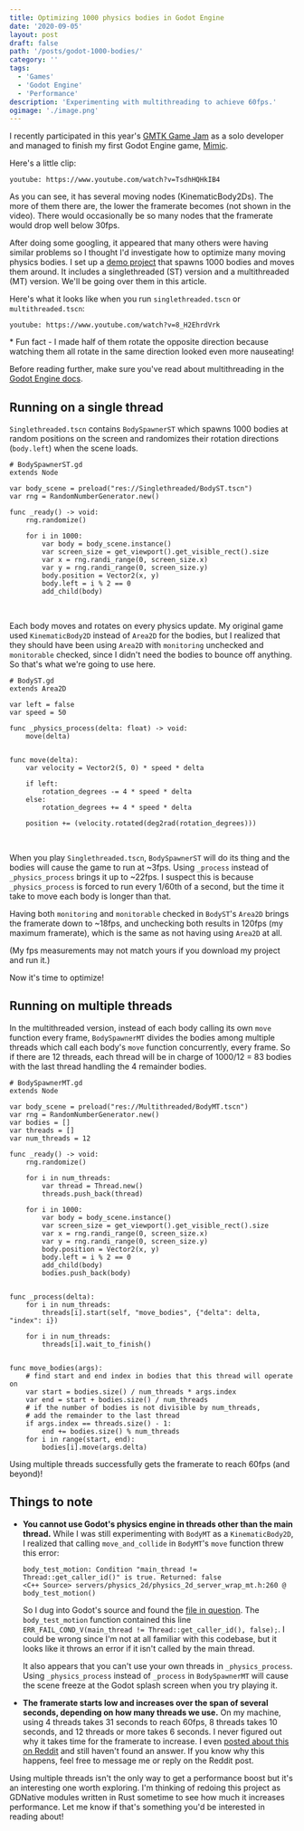 ```yaml
---
title: Optimizing 1000 physics bodies in Godot Engine
date: '2020-09-05'
layout: post
draft: false
path: '/posts/godot-1000-bodies/'
category: ''
tags:
  - 'Games'
  - 'Godot Engine'
  - 'Performance'
description: 'Experimenting with multithreading to achieve 60fps.'
ogimage: './image.png'
---
```


I recently participated in this year's [GMTK Game Jam](https://itch.io/jam/gmtk-2020) as a solo developer and managed to
finish my first Godot Engine game, [Mimic](https://bitbirdy.itch.io/mimic).

Here's a little clip:

`youtube: https://www.youtube.com/watch?v=TsdhHQHkIB4`

As you can see, it has several moving nodes (KinematicBody2Ds). The more of them there are, the lower the framerate
becomes (not shown in the video). There would occasionally be so many nodes that the framerate would drop well below
30fps.

After doing some googling, it appeared that many others were having similar problems so I thought I'd investigate how to
optimize many moving physics bodies. I set up a [demo project](https://github.com/robyn3choi/optimizing-many-nodes) that
spawns 1000 bodies and moves them around. It includes a singlethreaded (ST) version and a multithreaded (MT) version.
We'll be going over them in this article.

Here's what it looks like when you run `singlethreaded.tscn` or `multithreaded.tscn`:

`youtube: https://www.youtube.com/watch?v=8_H2EhrdVrk`

<p class="annotation">
  * Fun fact - I made half of them rotate the opposite direction because watching them all rotate in the same direction
  looked even more nauseating!
</p>

Before reading further, make sure you've read about multithreading in the
[Godot Engine docs](https://docs.godotengine.org/en/stable/tutorials/threads/using_multiple_threads.html).

## Running on a single thread

`Singlethreaded.tscn` contains `BodySpawnerST` which spawns 1000 bodies at random positions on the screen and randomizes
their rotation directions (`body.left`) when the scene loads.

```gdscript
# BodySpawnerST.gd
extends Node

var body_scene = preload("res://Singlethreaded/BodyST.tscn")
var rng = RandomNumberGenerator.new()

func _ready() -> void:
	rng.randomize()

	for i in 1000:
		var body = body_scene.instance()
		var screen_size = get_viewport().get_visible_rect().size
		var x = rng.randi_range(0, screen_size.x)
		var y = rng.randi_range(0, screen_size.y)
		body.position = Vector2(x, y)
		body.left = i % 2 == 0
		add_child(body)
```

<br />

Each body moves and rotates on every physics update. My original game used `KinematicBody2D` instead of `Area2D` for the
bodies, but I realized that they should have been using `Area2D` with `monitoring` unchecked and `monitorable` checked,
since I didn't need the bodies to bounce off anything. So that's what we're going to use here.

```gdscript
# BodyST.gd
extends Area2D

var left = false
var speed = 50

func _physics_process(delta: float) -> void:
	move(delta)


func move(delta):
	var velocity = Vector2(5, 0) * speed * delta

	if left:
		rotation_degrees -= 4 * speed * delta
	else:
		rotation_degrees += 4 * speed * delta

	position += (velocity.rotated(deg2rad(rotation_degrees)))
```

<br />

When you play `Singlethreaded.tscn`, `BodySpawnerST` will do its thing and the bodies will cause the game to run at
~3fps. Using `_process` instead of `_physics_process` brings it up to ~22fps. I suspect this is because
`_physics_process` is forced to run every 1/60th of a second, but the time it take to move each body is longer than
that.

Having both `monitoring` and `monitorable` checked in `BodyST`'s `Area2D` brings the framerate down to ~18fps, and
unchecking both results in 120fps (my maximum framerate), which is the same as not having using `Area2D` at all.

(My fps measurements may not match yours if you download my project and run it.)

Now it's time to optimize!

## Running on multiple threads

In the multithreaded version, instead of each body calling its own `move` function every frame, `BodySpawnerMT` divides
the bodies among multiple threads which call each body's `move` function concurrently, every frame. So if there are 12
threads, each thread will be in charge of 1000/12 = 83 bodies with the last thread handling the 4 remainder bodies.

```gdscript
# BodySpawnerMT.gd
extends Node

var body_scene = preload("res://Multithreaded/BodyMT.tscn")
var rng = RandomNumberGenerator.new()
var bodies = []
var threads = []
var num_threads = 12

func _ready() -> void:
	rng.randomize()

	for i in num_threads:
		var thread = Thread.new()
		threads.push_back(thread)

	for i in 1000:
		var body = body_scene.instance()
		var screen_size = get_viewport().get_visible_rect().size
		var x = rng.randi_range(0, screen_size.x)
		var y = rng.randi_range(0, screen_size.y)
		body.position = Vector2(x, y)
		body.left = i % 2 == 0
		add_child(body)
		bodies.push_back(body)


func _process(delta):
	for i in num_threads:
		threads[i].start(self, "move_bodies", {"delta": delta, "index": i})

	for i in num_threads:
		threads[i].wait_to_finish()


func move_bodies(args):
	# find start and end index in bodies that this thread will operate on
	var start = bodies.size() / num_threads * args.index
	var end = start + bodies.size() / num_threads
	# if the number of bodies is not divisible by num_threads,
	# add the remainder to the last thread
	if args.index == threads.size() - 1:
		end += bodies.size() % num_threads
	for i in range(start, end):
		bodies[i].move(args.delta)
```

Using multiple threads successfully gets the framerate to reach 60fps (and beyond)!

## Things to note

- **You cannot use Godot's physics engine in threads other than the main thread.** While I was still experimenting with
  `BodyMT` as a `KinematicBody2D`, I realized that calling `move_and_collide` in `BodyMT`'s `move` function threw this
  error:

  ```
  body_test_motion: Condition "main_thread != Thread::get_caller_id()" is true. Returned: false
  <C++ Source> servers/physics_2d/physics_2d_server_wrap_mt.h:260 @ body_test_motion()
  ```

  So I dug into Godot's source and found the
  [file in question](https://github.com/godotengine/godot/blob/master/servers/physics_2d/physics_server_2d_wrap_mt.h).
  The `body_test_motion` function contained this line `ERR_FAIL_COND_V(main_thread != Thread::get_caller_id(), false);`.
  I could be wrong since I'm not at all familiar with this codebase, but it looks like it throws an error if it isn't
  called by the main thread.

  It also appears that you can't use your own threads in `_physics_process`. Using `_physics_process` instead of
  `_process` in `BodySpawnerMT` will cause the scene freeze at the Godot splash screen when you try playing it.

- **The framerate starts low and increases over the span of several seconds, depending on how many threads we use.** On
  my machine, using 4 threads takes 31 seconds to reach 60fps, 8 threads takes 10 seconds, and 12 threads or more takes
  6 seconds. I never figured out why it takes time for the framerate to increase. I even
  [posted about this on Reddit](https://www.reddit.com/r/godot/comments/iewqoz/why_does_multithreading_increase_the_framerate/)
  and still haven't found an answer. If you know why this happens, feel free to message me or reply on the Reddit post.

Using multiple threads isn't the only way to get a performance boost but it's an interesting one worth exploring. I'm
thinking of redoing this project as GDNative modules written in Rust sometime to see how much it increases performance.
Let me know if that's something you'd be interested in reading about!
